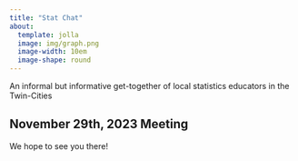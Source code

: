 ```yaml
---
title: "Stat Chat"
about:
  template: jolla
  image: img/graph.png
  image-width: 10em
  image-shape: round
---
```


An informal but informative get-together of local statistics educators in the Twin-Cities

## November 29th, 2023 Meeting

We hope to see you there!

<!-- If you plan to attend, [please RSVP by signing up to bring food or beverage to share](https://docs.google.com/spreadsheets/d/1Y09XZuKQyMPYnLZKgNV8cs2Bu3wY6Vr-Q1ZvM_8lUpE/edit#gid=0).  And please spread the word among any colleagues that may be interested in the night's topics. -->

<!-- <div style="border: 1px solid black; background-color: #EEFF41; padding: 10px;"> -->

<!-- **Parking options:** -->

<!-- Free street parking is available around campus. Amelia McNemara (our StatChat host) recommends Summit Ave or Goodrich Ave west of Cretin. For example, enter 2214 Goodrich Ave into your GPS to get to the block of Goodrich she is suggesting. **_However, Summit Ave has free parking on the South side, North is residential and tow-away. Goodrich Ave is free on North side._** -->

<!-- Paid parking is available in the Anderson Parking Facility for $1.55/hour. Park your car, then pay at the automated kiosk (license plate number required). There will be many spaces available, and the garage is across the street from where we will meet. -->

<!-- **Finding the room:** -->

<!-- We will be meeting in OSS, which is one of two connected science buildings at the corner of Summit and Cretin avenues. The building closest to the Anderson parking facility is OWS, the one closer to Summit is OSS. The two buildings (OWS and OSS) share the numbering, so there is no danger in getting to a wrong 226. Anything 250 and up will be OWS, below: OSS. If you are around rooms below 250, walk through the connecting hallway/skyway (noticeable because of all the windows) to the other building. -->

<!-- </div> -->
